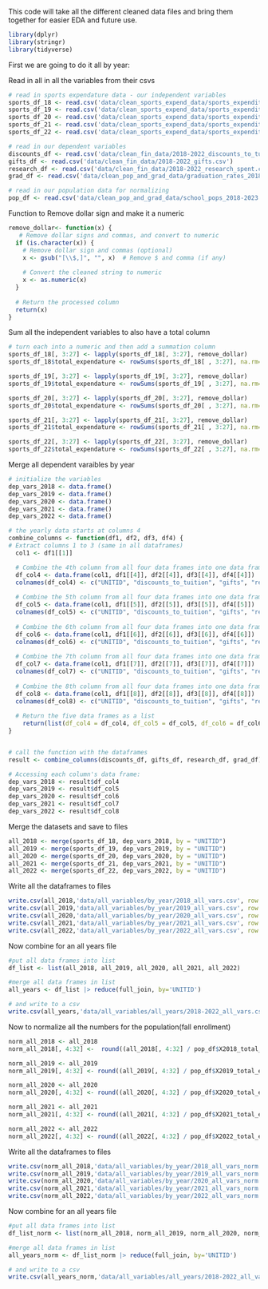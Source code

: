 This code will take all the different cleaned data files and bring them together for easier EDA and future use.

```r
library(dplyr)
library(stringr)
library(tidyverse)
```


First we are going to do it all by year:

Read in all in all the variables from their csvs
```r
# read in sports expendature data - our independent variables
sports_df_18 <- read.csv('data/clean_sports_expend_data/sports_expenditures_2018.csv')
sports_df_19 <- read.csv('data/clean_sports_expend_data/sports_expenditures_2019.csv')
sports_df_20 <- read.csv('data/clean_sports_expend_data/sports_expenditures_2020.csv')
sports_df_21 <- read.csv('data/clean_sports_expend_data/sports_expenditures_2021.csv')
sports_df_22 <- read.csv('data/clean_sports_expend_data/sports_expenditures_2022.csv')

# read in our dependent variables
discounts_df <- read.csv('data/clean_fin_data/2018-2022_discounts_to_tuiton.csv')
gifts_df <- read.csv('data/clean_fin_data/2018-2022_gifts.csv')
research_df <- read.csv('data/clean_fin_data/2018-2022_research_spent.csv')
grad_df <- read.csv('data/clean_pop_and_grad_data/graduation_rates_2018-2022.csv')

# read in our population data for normalizing
pop_df <- read.csv('data/clean_pop_and_grad_data/school_pops_2018-2023.csv')
```

Function to Remove dollar sign and make it a numeric
```r
remove_dollar<- function(x) {  
   # Remove dollar signs and commas, and convert to numeric
  if (is.character(x)) {
    # Remove dollar sign and commas (optional)
    x <- gsub("[\\$,]", "", x)  # Remove $ and comma (if any)
    
    # Convert the cleaned string to numeric
    x <- as.numeric(x)
  }
  
  # Return the processed column
  return(x)
}
```


Sum all the independent variables to also have a total column
```r
# turn each into a numeric and then add a summation column
sports_df_18[, 3:27] <- lapply(sports_df_18[, 3:27], remove_dollar)
sports_df_18$total_expendature <- rowSums(sports_df_18[ , 3:27], na.rm=TRUE)

sports_df_19[, 3:27] <- lapply(sports_df_19[, 3:27], remove_dollar)
sports_df_19$total_expendature <- rowSums(sports_df_19[ , 3:27], na.rm=TRUE)

sports_df_20[, 3:27] <- lapply(sports_df_20[, 3:27], remove_dollar)
sports_df_20$total_expendature <- rowSums(sports_df_20[ , 3:27], na.rm=TRUE)

sports_df_21[, 3:27] <- lapply(sports_df_21[, 3:27], remove_dollar)
sports_df_21$total_expendature <- rowSums(sports_df_21[ , 3:27], na.rm=TRUE)

sports_df_22[, 3:27] <- lapply(sports_df_22[, 3:27], remove_dollar)
sports_df_22$total_expendature <- rowSums(sports_df_22[ , 3:27], na.rm=TRUE)
```

Merge all dependent varaibles by year
```r
# initialize the variables
dep_vars_2018 <- data.frame()
dep_vars_2019 <- data.frame()
dep_vars_2020 <- data.frame()
dep_vars_2021 <- data.frame()
dep_vars_2022 <- data.frame()

# the yearly data starts at columns 4
combine_columns <- function(df1, df2, df3, df4) {
# Extract columns 1 to 3 (same in all dataframes)
  col1 <- df1[[1]]

  # Combine the 4th column from all four data frames into one data frame
  df_col4 <- data.frame(col1, df1[[4]], df2[[4]], df3[[4]], df4[[4]])
  colnames(df_col4) <- c("UNITID", "discounts_to_tuition", "gifts", "reseach_expendatures", "graduation_rate")
  
  # Combine the 5th column from all four data frames into one data frame
  df_col5 <- data.frame(col1, df1[[5]], df2[[5]], df3[[5]], df4[[5]])
  colnames(df_col5) <- c("UNITID", "discounts_to_tuition", "gifts", "reseach_expendatures", "graduation_rate")
  
  # Combine the 6th column from all four data frames into one data frame
  df_col6 <- data.frame(col1, df1[[6]], df2[[6]], df3[[6]], df4[[6]])
  colnames(df_col6) <- c("UNITID", "discounts_to_tuition", "gifts", "reseach_expendatures", "graduation_rate")
  
  # Combine the 7th column from all four data frames into one data frame
  df_col7 <- data.frame(col1, df1[[7]], df2[[7]], df3[[7]], df4[[7]])
  colnames(df_col7) <- c("UNITID", "discounts_to_tuition", "gifts", "reseach_expendatures", "graduation_rate")
  
  # Combine the 8th column from all four data frames into one data frame
  df_col8 <- data.frame(col1, df1[[8]], df2[[8]], df3[[8]], df4[[8]])
  colnames(df_col8) <- c("UNITID", "discounts_to_tuition", "gifts", "reseach_expendatures", "graduation_rate")
  
  # Return the five data frames as a list
    return(list(df_col4 = df_col4, df_col5 = df_col5, df_col6 = df_col6, df_col7 = df_col7, df_col8 = df_col8))
}


# call the function with the dataframes
result <- combine_columns(discounts_df, gifts_df, research_df, grad_df)

# Accessing each column's data frame:
dep_vars_2018 <- result$df_col4
dep_vars_2019 <- result$df_col5
dep_vars_2020 <- result$df_col6
dep_vars_2021 <- result$df_col7
dep_vars_2022 <- result$df_col8
```

Merge the datasets and save to files
```r
all_2018 <- merge(sports_df_18, dep_vars_2018, by = "UNITID")
all_2019 <- merge(sports_df_19, dep_vars_2019, by = "UNITID")
all_2020 <- merge(sports_df_20, dep_vars_2020, by = "UNITID")
all_2021 <- merge(sports_df_21, dep_vars_2021, by = "UNITID")
all_2022 <- merge(sports_df_22, dep_vars_2022, by = "UNITID")
```

Write all the dataframes to files
```r
write.csv(all_2018,'data/all_variables/by_year/2018_all_vars.csv', row.names = FALSE)
write.csv(all_2019,'data/all_variables/by_year/2019_all_vars.csv', row.names = FALSE)
write.csv(all_2020,'data/all_variables/by_year/2020_all_vars.csv', row.names = FALSE)
write.csv(all_2021,'data/all_variables/by_year/2021_all_vars.csv', row.names = FALSE)
write.csv(all_2022,'data/all_variables/by_year/2022_all_vars.csv', row.names = FALSE)
```

Now combine for an all years file
```r
#put all data frames into list
df_list <- list(all_2018, all_2019, all_2020, all_2021, all_2022)

#merge all data frames in list
all_years <- df_list |> reduce(full_join, by='UNITID')

# and write to a csv
write.csv(all_years,'data/all_variables/all_years/2018-2022_all_vars.csv', row.names = FALSE)
```

Now to normalize all the numbers for the population(fall enrollment)
```r
norm_all_2018 <- all_2018
norm_all_2018[, 4:32] <-  round((all_2018[, 4:32] / pop_df$X2018_total_enroll),4)

norm_all_2019 <- all_2019
norm_all_2019[, 4:32] <- round((all_2019[, 4:32] / pop_df$X2019_total_enroll),4)

norm_all_2020 <- all_2020
norm_all_2020[, 4:32] <- round((all_2020[, 4:32] / pop_df$X2020_total_enroll),4)

norm_all_2021 <- all_2021
norm_all_2021[, 4:32] <- round((all_2021[, 4:32] / pop_df$X2021_total_enroll),4)

norm_all_2022 <- all_2022
norm_all_2022[, 4:32] <- round((all_2022[, 4:32] / pop_df$X2022_total_enroll),4)
```


Write all the dataframes to files
```r
write.csv(norm_all_2018,'data/all_variables/by_year/2018_all_vars_norm.csv', row.names = FALSE)
write.csv(norm_all_2019,'data/all_variables/by_year/2019_all_vars_norm.csv', row.names = FALSE)
write.csv(norm_all_2020,'data/all_variables/by_year/2020_all_vars_norm.csv', row.names = FALSE)
write.csv(norm_all_2021,'data/all_variables/by_year/2021_all_vars_norm.csv', row.names = FALSE)
write.csv(norm_all_2022,'data/all_variables/by_year/2022_all_vars_norm.csv', row.names = FALSE)
```

Now combine for an all years file
```r
#put all data frames into list
df_list_norm <- list(norm_all_2018, norm_all_2019, norm_all_2020, norm_all_2021, norm_all_2022)

#merge all data frames in list
all_years_norm <- df_list_norm |> reduce(full_join, by='UNITID')

# and write to a csv
write.csv(all_years_norm,'data/all_variables/all_years/2018-2022_all_vars_norm.csv', row.names = FALSE)
```